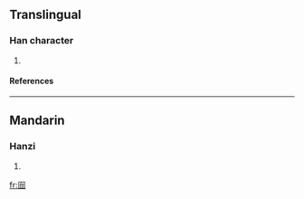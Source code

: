 ==Translingual==
===Han character===
{{Han char|rn=31|rad=囗|as=05|sn=8|four=|canj=田戈口 (WIR)}}
# {{defn|Han|sort=囗05}}
====References====
{{Han ref|kx=0218.041|dkj=04751|dj=0446.060|hdz=10717.160|uh=56FC|ud=22268}}
----
==Mandarin==
===Hanzi===
{{cmn-hanzi|pin=[[tāi]] (tai1)|wg=t'ai<sup>1</sup>}}
# {{defn|Mandarin}}

[[fr:囼]]